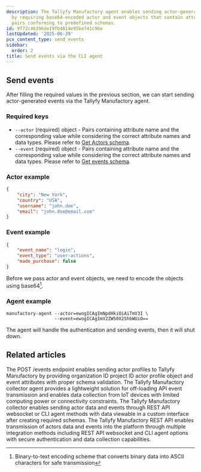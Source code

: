 ```yaml
---
description: The Tallyfy Manufactory agent enables sending actor-generated events
  by requiring base64-encoded actor and event objects that contain attribute name-value
  pairs conforming to predefined schemas.
id: 9f72c46396de19fb4814e95be741c96e
lastUpdated: '2025-06-29'
pcx_content_type: send_events
sidebar:
  order: 2
title: Send events via the CLI agent
---
```


## Send events

After filling the required values in the previous section, we can start sending actor-generated events via the Tallyfy Manufactory agent.

### Required keys

- `--actor` (required) object - Pairs containing attribute name and the corresponding value while considering the correct attribute names and data types. Please refer to [Get Actors schema](/products/manufactory/actors/get_schema/).
- `--event` (required) object - Pairs containing attribute name and the corresponding value while considering the correct attribute names and data types. Please refer to [Get events schema](/products/manufactory/events/get_schema/).

### Actor example
```json
{
    "city": "New York",
    "country": "USA",
    "username": "john.doe",
    "email": "john.doe@email.com"
}
```

### Event example
```json
{
    "event_name": "login",
    "event_type": "user-actions",
    "made_purchase": false
}
```

Before we pass actor and event objects, we need to encode the objects using base64[^1].


### Agent example

```shell
manufactory-agent --actor=ewogICAgImNpdHkiOiAiTmV3I \
                  --event=ewogICAgImV2ZW50X25hbWUiO==
```

The agent will handle the authentication and sending events, then it will shut down.



[^1]: Binary-to-text encoding scheme that converts binary data into ASCII characters for safe transmission

## Related articles
<CardGrid>
<LinkTitleCard header="<b>Rest Api > Send events via the REST API</b>" href="/products/manufactory/collector/rest_api/send_events/" > The POST /events endpoint enables sending actor profiles to Tallyfy Manufactory by providing organization ID project ID actor profile object and event attributes with proper schema validation. </LinkTitleCard>
<LinkTitleCard header="<b>Collector > Collecting events via our CLI agent</b>" href="/products/manufactory/collector/agent/" > The Tallyfy Manufactory collector agent provides a lightweight solution for off-loading API event transmission and enables data collection from IoT devices with limited computing power or connectivity constraints. </LinkTitleCard>
<LinkTitleCard header="<b>Manufactory > Collector</b>" href="/products/manufactory/collector/" > The Tallyfy Manufactory collector enables sending actor data and events through REST API websocket or CLI agent methods with data viewable in a custom interface after creating required schemas. </LinkTitleCard>
<LinkTitleCard header="<b>Collector > Collecting events via the REST API</b>" href="/products/manufactory/collector/rest_api/" > The Tallyfy Manufactory REST API enables transmission of actors data and events into the platform through multiple integration methods including REST API websocket and CLI agent options with secure authentication and data collection capabilities. </LinkTitleCard>
</CardGrid>